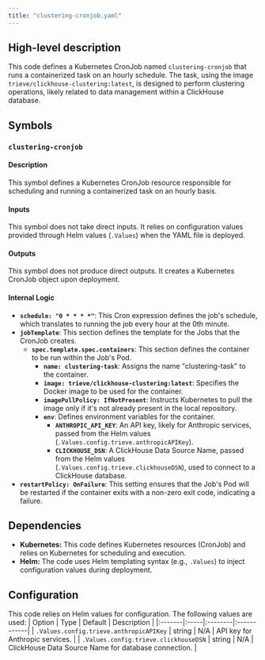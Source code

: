 ```yaml
---
title: "clustering-cronjob.yaml"
---
```


## High-level description
This code defines a Kubernetes CronJob named `clustering-cronjob` that runs a containerized task on an hourly schedule. The task, using the image `trieve/clickhouse-clustering:latest`, is designed to perform clustering operations, likely related to data management within a ClickHouse database.

## Symbols
### `clustering-cronjob`
#### Description
This symbol defines a Kubernetes CronJob resource responsible for scheduling and running a containerized task on an hourly basis.

#### Inputs
This symbol does not take direct inputs. It relies on configuration values provided through Helm values (`.Values`) when the YAML file is deployed.

#### Outputs
This symbol does not produce direct outputs. It creates a Kubernetes CronJob object upon deployment.

#### Internal Logic
- **`schedule: "0 * * * *"`**: This Cron expression defines the job's schedule, which translates to running the job every hour at the 0th minute.
- **`jobTemplate`**: This section defines the template for the Jobs that the CronJob creates.
    - **`spec.template.spec.containers`**: This section defines the container to be run within the Job's Pod.
        - **`name: clustering-task`**:  Assigns the name "clustering-task" to the container.
        - **`image: trieve/clickhouse-clustering:latest`**: Specifies the Docker image to be used for the container.
        - **`imagePullPolicy: IfNotPresent`**: Instructs Kubernetes to pull the image only if it's not already present in the local repository.
        - **`env`**: Defines environment variables for the container.
            - **`ANTHROPIC_API_KEY`**:  An API key, likely for Anthropic services, passed from the Helm values (`.Values.config.trieve.anthropicAPIKey`).
            - **`CLICKHOUSE_DSN`**:  A ClickHouse Data Source Name, passed from the Helm values (`.Values.config.trieve.clickhouseDSN`), used to connect to a ClickHouse database.
- **`restartPolicy: OnFailure`**: This setting ensures that the Job's Pod will be restarted if the container exits with a non-zero exit code, indicating a failure.

## Dependencies
- **Kubernetes:** This code defines Kubernetes resources (CronJob) and relies on Kubernetes for scheduling and execution.
- **Helm:** The code uses Helm templating syntax (e.g., `.Values`) to inject configuration values during deployment.

## Configuration
This code relies on Helm values for configuration. The following values are used:
| Option | Type | Default | Description |
|:-------|:-----|:--------|:------------|
| `.Values.config.trieve.anthropicAPIKey` | string | N/A | API key for Anthropic services. |
| `.Values.config.trieve.clickhouseDSN` | string | N/A | ClickHouse Data Source Name for database connection. |
